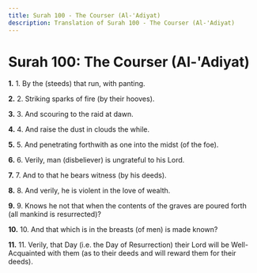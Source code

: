 ```yaml
---
title: Surah 100 - The Courser (Al-'Adiyat)
description: Translation of Surah 100 - The Courser (Al-'Adiyat)
---
```


# Surah 100: The Courser (Al-'Adiyat)

**1.** 1. By the (steeds) that run, with panting.

**2.** 2. Striking sparks of fire (by their hooves).

**3.** 3. And scouring to the raid at dawn.

**4.** 4. And raise the dust in clouds the while.

**5.** 5. And penetrating forthwith as one into the midst (of the foe).

**6.** 6. Verily, man (disbeliever) is ungrateful to his Lord.

**7.** 7. And to that he bears witness (by his deeds).

**8.** 8. And verily, he is violent in the love of wealth.

**9.** 9. Knows he not that when the contents of the graves are poured forth (all mankind is resurrected)?

**10.** 10. And that which is in the breasts (of men) is made known?

**11.** 11. Verily, that Day (i.e. the Day of Resurrection) their Lord will be Well-Acquainted with them (as to their deeds and will reward them for their deeds).

